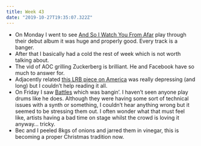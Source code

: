 ```yaml
---
title: Week 43
date: "2019-10-27T19:35:07.322Z"
---
```


- On Monday I went to see [And So I Watch You From Afar](https://www.asiwyfa.com) play through their debut album it was huge and properly good. Every track is a banger.
- After that I basically had a cold the rest of week which is not worth talking about.
- The vid of AOC grilling Zuckerberg is brilliant. He and Facebook have so much to answer for.
- Adjacently related [this LRB piece on America](https://www.lrb.co.uk/v41/n18/eliot-weinberger/one-summer-in-america) was really depressing (and long) but I couldn’t help reading it all.
- On Friday I saw [Battles](https://www.bttls.com/) which was bangin’. I haven’t seen anyone play drums like he does. Although they were having some sort of technical issues with a synth or something, I couldn’t hear anything wrong but it seemed to be stressing them out. I often wonder what that must feel like, artists having a bad time on stage whilst the crowd is loving it anyway… tricky.
- Bec and I peeled 8kgs of onions and jarred them in vinegar, this is becoming a proper Christmas tradition now.
